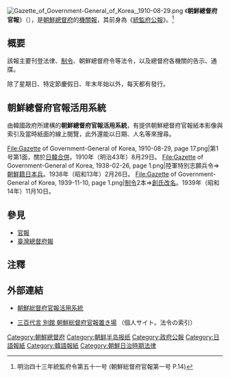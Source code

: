 [[File:Gazette_of_Government-General_of_Korea,_1910-08-29.png|thumb]]
《'''朝鮮總督府官報'''》（{{jpn|j=朝鮮総督府官報|kyu=朝鮮總督府官報|hg=ちょうせんそうとくふかんぽう|rm=Chōsen Sōtokufu Kanpō}}），是[[朝鮮總督府|朝鮮總督府]]的[[機關報|機關報]]，其前身為《[[統監府公報|統監府公報]]》。<ref>明治四十三年統監府令第五十一号 (朝鮮総督府官報第一号 P.14)</ref>

==概要==
該報主要刊登法律、[[制令|制令]]、朝鮮總督府令等法令，以及總督府各機關的告示、通牒。

除了星期日、特定節慶假日、年末年始以外，每天都有發行。

==朝鮮總督府官報活用系統==
由韓國政府所建構的'''朝鮮總督府官報活用系統'''，有提供朝鮮總督府官報紙本影像與索引及當時紙面的線上閱覽，此外還能以日期、人名等來搜尋。
<gallery mode="packed" heights="174px">
File:Gazette of Government-General of Korea, 1910-08-29, page 17.png|第1号第1面，關於[[日韓合併|日韓合併]]。1910年（明治43年）8月29日。
File:Gazette of Government-General of Korea, 1938-02-26, page 1.png|陸軍特別志願兵令⇒[[朝鮮籍日本兵|朝鮮籍日本兵]]。1938年（昭和13年）2月26日。
File:Gazette of Government-General of Korea, 1939-11-10, page 1.png|[[制令|制令]]2本⇒[[創氏改名|創氏改名]]。1939年（昭和14年）11月10日。
</gallery>

==參見==
*[[官報|官報]]
*[[臺灣總督府報|臺灣總督府報]]

==注釋==
<references />

==外部連結==
*{{ko icon}}[http://gb.nl.go.kr/ 朝鮮総督府官報活用系統] {{Wayback|url=http://gb.nl.go.kr/ |date=20140704043452 }}
*{{ja icon}}[http://xiaoke2.web.fc2.com/ 三百代言 別館 朝鮮総督府官報置き場] {{Wayback|url=http://xiaoke2.web.fc2.com/ |date=20201101025148 }}（個人サイト。法令の索引）
{{朝鮮總督府}}
[[Category:朝鮮總督府|Category:朝鮮總督府]]
[[Category:朝鲜半岛报纸|Category:朝鲜半岛报纸]]
[[Category:政府公報|Category:政府公報]]
[[Category:日語報紙|Category:日語報紙]]
[[Category:韓語報紙|Category:韓語報紙]]
[[Category:朝鮮日治時期法律|Category:朝鮮日治時期法律]]